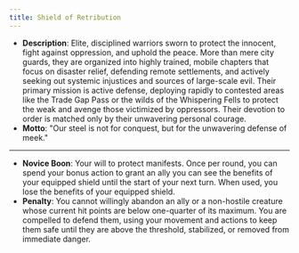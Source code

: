 ```yaml
---
title: Shield of Retribution
---
```


- **Description**: Elite, disciplined warriors sworn to protect the innocent, fight against oppression, and uphold the peace. More than mere city guards, they are organized into highly trained, mobile chapters that focus on disaster relief, defending remote settlements, and actively seeking out systemic injustices and sources of large-scale evil. Their primary mission is active defense, deploying rapidly to contested areas like the Trade Gap Pass or the wilds of the Whispering Fells to protect the weak and avenge those victimized by oppressors. Their devotion to order is matched only by their unwavering personal courage.
- **Motto**: "Our steel is not for conquest, but for the unwavering defense of meek."
---
- **Novice Boon**: Your will to protect manifests. Once per round, you can spend your bonus action to grant an ally you can see the benefits of your equipped shield until the start of your next turn. When used, you lose the benefits of your equipped shield.
- **Penalty**: You cannot willingly abandon an ally or a non-hostile creature whose current hit points are below one-quarter of its maximum. You are compelled to defend them, using your movement and actions to keep them safe until they are above the threshold, stabilized, or removed from immediate danger.
